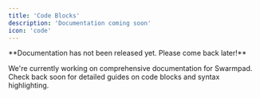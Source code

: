 ```yaml
---
title: 'Code Blocks'
description: 'Documentation coming soon'
icon: 'code'
---
```


<Note>
  **Documentation has not been released yet. Please come back later!**
</Note>

We're currently working on comprehensive documentation for Swarmpad. Check back soon for detailed guides on code blocks and syntax highlighting.